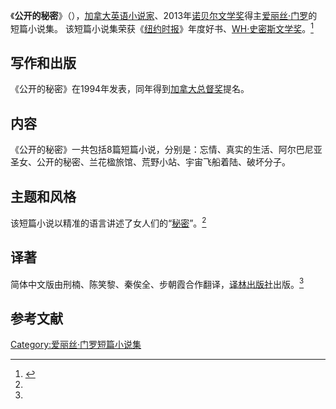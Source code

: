 {{expand|time=2015-2-19}}
《'''公开的秘密'''》（{{lang-en|''Open Secrets''}}），[[加拿大|加拿大]][[英语文学|英语小说家]]、2013年[[诺贝尔文学奖|诺贝尔文学奖]]得主[[爱丽丝·门罗|爱丽丝·门罗]]的短篇小说集。
该短篇小说集荣获《[[纽约时报|纽约时报]]》年度好书、[[WH·史密斯文学奖|WH·史密斯文学奖]]。<ref name="panda" >{{cite book |author=爱丽丝·门罗 |title=《公开的秘密》|url=https://archive.org/details/gongkaidemimiope0000munr |year=2013-11-01 |publisher=译林出版社 |location=北京市 |pages= |isbn=978-7-5447-4540-6 |language=zh-hans}}</ref>

==写作和出版==
《公开的秘密》在1994年发表，同年得到[[加拿大总督奖|加拿大总督奖]]提名。

==内容==
《公开的秘密》一共包括8篇短篇小说，分别是：忘情、真实的生活、阿尔巴尼亚圣女、公开的秘密、兰花楹旅馆、荒野小站、宇宙飞船着陆、破坏分子。

==主题和风格==
该短篇小说以精准的语言讲述了女人们的“[[秘密|秘密]]”。<ref name="panda" />

==译著==
简体中文版由刑楠、陈笑黎、秦俟全、步朝霞合作翻译，[[译林出版社|译林出版社]]出版。<ref name="panda" />

==参考文献==
{{reflist}}

{{爱丽丝·门罗作品}}

{{DEFAULTSORT:G公}}
[[Category:爱丽丝·门罗短篇小说集|Category:爱丽丝·门罗短篇小说集]]